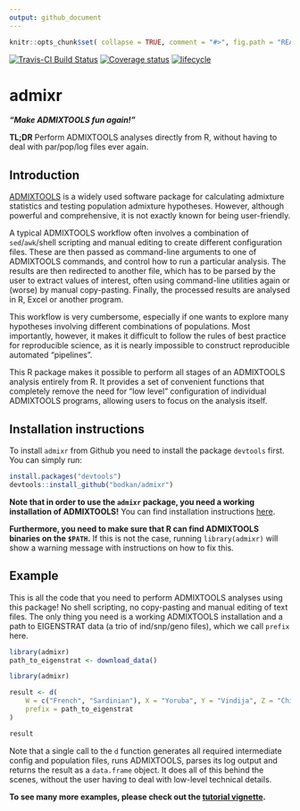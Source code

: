 ```yaml
---
output: github_document
---
```


<!-- README.md is generated from README.Rmd. Please edit that file -->

```r
knitr::opts_chunk$set( collapse = TRUE, comment = "#>", fig.path = "README-")
```

[![Travis-CI Build Status](https://travis-ci.org/bodkan/admixr.svg?branch=master)](https://travis-ci.org/bodkan/admixr)
[![Coverage status](https://codecov.io/gh/bodkan/admixr/branch/master/graph/badge.svg)](https://codecov.io/github/bodkan/admixr?branch=master)
[![lifecycle](https://img.shields.io/badge/lifecycle-maturing-blue.svg)](https://www.tidyverse.org/lifecycle/#maturing)

# admixr

_**"Make ADMIXTOOLS fun again!"**_

**TL;DR** Perform ADMIXTOOLS analyses directly from R, without having to deal
with par/pop/log files ever again.

## Introduction

[ADMIXTOOLS](https://github.com/DReichLab/AdmixTools/) is a widely used
software package for calculating admixture statistics and testing population
admixture hypotheses. However, although powerful and comprehensive, it is not
exactly known for being user-friendly.

A typical ADMIXTOOLS workflow often involves a combination of `sed`/`awk`/shell
scripting and manual editing to create different configuration files. These are
then passed as command-line arguments to one of ADMIXTOOLS commands, and
control how to run a particular analysis. The results are then redirected to
another file, which has to be parsed by the user to extract values of interest,
often using command-line utilities again or (worse) by manual copy-pasting.
Finally, the processed results are analysed in R, Excel or another program.

This workflow is very cumbersome, especially if one wants to explore many
hypotheses involving different combinations of populations. Most importantly,
however, it makes it difficult to follow the rules of best practice for
reproducible science, as it is nearly impossible to construct reproducible
automated "pipelines".

This R package makes it possible to perform all stages of an ADMIXTOOLS
analysis entirely from R. It provides a set of convenient functions that
completely remove the need for "low level" configuration of individual
ADMIXTOOLS programs, allowing users to focus on the analysis itself.

## Installation instructions

To install `admixr` from Github you need to install the package `devtools`
first. You can simply run:

```r
install.packages("devtools")
devtools::install_github("bodkan/admixr")
```

**Note that in order to use the `admixr` package, you need a working
installation of ADMIXTOOLS!** You can find installation instructions
[here](https://github.com/DReichLab/AdmixTools/blob/master/README.INSTALL).

**Furthermore, you need to make sure that R can find ADMIXTOOLS binaries on the
`$PATH`.** If this is not the case, running `library(admixr)` will show a
warning message with instructions on how to fix this.

## Example

This is all the code that you need to perform ADMIXTOOLS analyses using this
package! No shell scripting, no copy-pasting and manual editing of text files.
The only thing you need is a working ADMIXTOOLS installation and a path to
EIGENSTRAT data (a trio of ind/snp/geno files), which we call `prefix` here.

```r
library(admixr)
path_to_eigenstrat <- download_data()
```

```r
library(admixr)

result <- d(
    W = c("French", "Sardinian"), X = "Yoruba", Y = "Vindija", Z = "Chimp",
    prefix = path_to_eigenstrat
)

result
```

Note that a single call to the `d` function generates all required intermediate
config and population files, runs ADMIXTOOLS, parses its log output and returns
the result as a `data.frame` object. It does all of this behind the scenes,
without the user having to deal with low-level technical details.

**To see many more examples, please check out the [tutorial
vignette](https://bodkan.net/admixr/articles/tutorial.html).**
